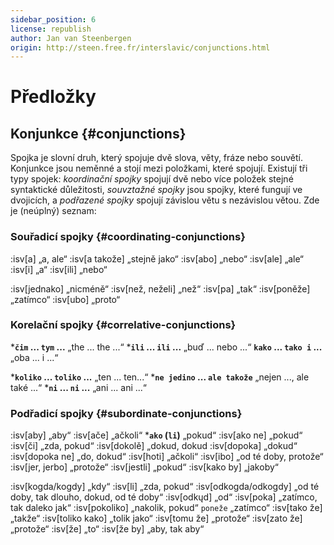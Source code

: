 ```yaml
---
sidebar_position: 6
license: republish
author: Jan van Steenbergen
origin: http://steen.free.fr/interslavic/conjunctions.html
---
```


# Předložky

## Konjunkce \{#conjunctions}

Spojka je slovní druh, který spojuje dvě slova, věty, fráze nebo souvětí. Konjunkce jsou neměnné a stojí mezi položkami, které spojují. Existují tři typy spojek: _koordinační spojky_ spojují dvě nebo více položek stejné syntaktické důležitosti, _souvztažné spojky_ jsou spojky, které fungují ve dvojicích, a _podřazené spojky_ spojují závislou větu s nezávislou větou. Zde je (neúplný) seznam:

### Souřadicí spojky \{#coordinating-conjunctions}

:isv[a] „a, ale“
:isv[a takože] „stejně jako“
:isv[abo] „nebo“
:isv[ale] „ale“
:isv[i] „a“
:isv[ili] „nebo“

:isv[jednako] „nicméně“
:isv[než, neželi] „než“
:isv[pa] „tak“
:isv[poněže] „zatímco“
:isv[ubo] „proto“

### Korelační spojky \{#correlative-conjunctions}

***`čim` ... `tym` ...** „the ... the ...“
***`ili` ... `ili` ...** „buď ... nebo ...“
**`kako` ... `tako i` ...** „oba ... i ...“

***`koliko` ... `toliko` ...** „ten ... ten...“
***`ne jedino` ... `ale takože`** „nejen ..., ale také ...“
***`ni` ... `ni` ...** „ani ... ani ...“

### Podřadicí spojky \{#subordinate-conjunctions}

:isv[aby] „aby“
:isv[ače] „ačkoli“
***`ako` (`li`)** „pokud“
:isv[ako ne] „pokud“
:isv[či] „zda, pokud“
:isv[dokolě] „dokud, dokud
:isv[dopoka] „dokud“
:isv[dopoka ne] „do, dokud“
:isv[hoti] „ačkoli“
:isv[ibo] „od té doby, protože“
:isv[jer, jerbo] „protože“
:isv[jestli] „pokud“
:isv[kako by] „jakoby“

:isv[kogda/kogdy] „kdy“
:isv[li] „zda, pokud“
:isv[odkogda/odkogdy] „od té doby, tak dlouho, dokud, od té doby“
:isv[odkųd] „od“
:isv[poka] „zatímco, tak daleko jak“
:isv[pokoliko] „nakolik, pokud“ `poneže` „zatímco“
:isv[tako že] „takže“
:isv[toliko kako] „tolik jako“
:isv[tomu že] „protože“
:isv[zato že] „protože“
:isv[že] „to“
:isv[že by] „aby, tak aby“

